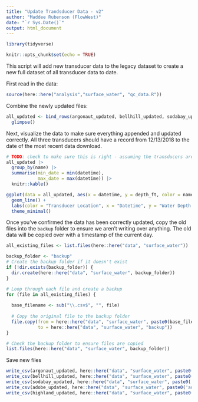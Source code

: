 ```yaml
---
title: "Update Trandsducer Data - v2"
author: "Maddee Rubenson (FlowWest)"
date: "`r Sys.Date()`"
output: html_document
---
```


```r
library(tidyverse)

knitr::opts_chunk$set(echo = TRUE)

```

This script will add new transducer data to the legacy dataset to create a new full dataset of all transducer data to date.  

First read in the data: 

```r
source(here::here("analysis","surface_water", "qc_data.R"))
```

Combine the newly updated files:

```r
all_updated <- bind_rows(argonaut_updated, bellhill_updated, sodabay_updated, adobe_updated, highland_updated) |> 
  glimpse()
```
Next, visualize the data to make sure everything appended and updated correctly. All three transducers should have a record from 12/13/2018 to the date of the most recent data download.

```r
# TODO: check to make sure this is right - assuming the transducers are soda bay, argonaut, bell hill
all_updated |> 
  group_by(name) |>
  summarise(min_date = min(datetime),
            max_date = max(datetime)) |> 
  knitr::kable()

```


```r
ggplot(data = all_updated, aes(x = datetime, y = depth_ft, color = name)) +     
  geom_line() + 
  labs(color = "Transducer Location", x = "Datetime", y = "Water Depth (ft)") +
  theme_minimal()
```

Once you've confirmed the data has been correctly updated, copy the old files into the `backup` folder to ensure we aren't writing over anything. The old data will be copied over with a timestamp of the current day. 

```r
all_existing_files <- list.files(here::here("data", "surface_water"))

backup_folder <- "backup"
# Create the backup folder if it doesn't exist
if (!dir.exists(backup_folder)) {
  dir.create(here::here("data", "surface_water", backup_folder))
}

# Loop through each file and create a backup
for (file in all_existing_files) {
  
  base_filename <- sub("\\.csv$", "", file)
  
  # Copy the original file to the backup folder
  file.copy(from = here::here("data", "surface_water", paste0(base_filename, "-", Sys.Date(), ".csv")), 
            to = here::here("data", "surface_water", "backup"))
}

# Check the backup folder to ensure files are copied
list.files(here::here("data", "surface_water", backup_folder))

```

Save new files 

```r

write_csv(argonaut_updated, here::here("data", "surface_water", paste0('argonaut_updated', ".csv")))
write_csv(bellhill_updated, here::here("data", "surface_water", paste0('bellhill_updated', ".csv")))
write_csv(sodabay_updated, here::here("data", "surface_water", paste0('sodabay_updated', ".csv")))
write_csv(adobe_updated, here::here("data", "surface_water", paste0('adobe_updated', ".csv")))
write_csv(highland_updated, here::here("data", "surface_water", paste0('highland_updated', ".csv")))

```

